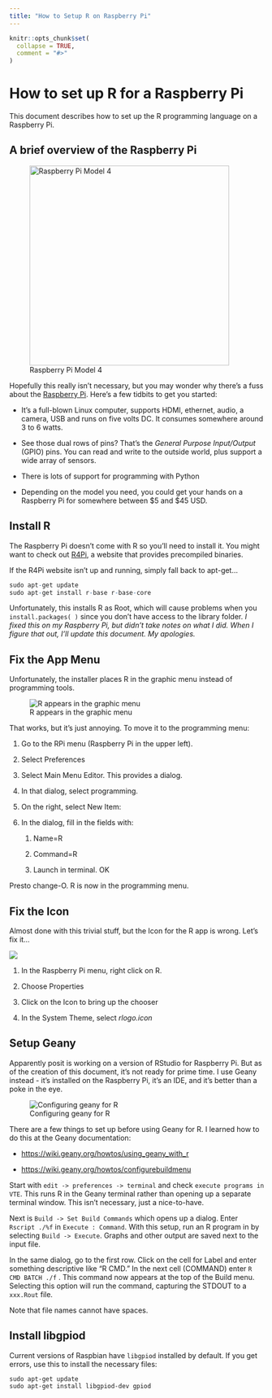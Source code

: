 ```yaml
---
title: "How to Setup R on Raspberry Pi"
---
```


```r
knitr::opts_chunk$set(
  collapse = TRUE,
  comment = "#>"
)
```

# How to set up R for a Raspberry Pi

This document describes how to set up the R programming language on a Raspberry Pi.

## A brief overview of the Raspberry Pi

![Raspberry Pi Model 4](raspberry-pi-4-model-b%20crop.jpg){fig-alt="An image showing the Raspberry Pi Model 4" fig-align="left" width="393"}

Hopefully this really isn't necessary, but you may wonder why there's a fuss about the [Raspberry Pi](https://www.raspberrypi.com). Here's a few tidbits to get you started:

-   It's a full-blown Linux computer, supports HDMI, ethernet, audio, a camera, USB and runs on five volts DC. It consumes somewhere around 3 to 6 watts.

-   See those dual rows of pins? That's the *General Purpose Input/Output* (GPIO) pins. You can read and write to the outside world, plus support a wide array of sensors.

-   There is lots of support for programming with Python

-   Depending on the model you need, you could get your hands on a Raspberry Pi for somewhere between \$5 and \$45 USD.

## Install R

The Raspberry Pi doesn't come with R so you'll need to install it. You might want to check out [R4Pi](https://r4pi.org), a website that provides precompiled binaries.

If the R4Pi website isn't up and running, simply fall back to apt-get...

``` r
sudo apt-get update
sudo apt-get install r-base r-base-core
```

Unfortunately, this installs R as Root, which will cause problems when you `install.packages( )` since you don't have access to the library folder. *I fixed this on my Raspberry Pi, but didn't take notes on what I did. When I figure that out, I'll update this document. My apologies.*

## Fix the App Menu

Unfortunately, the installer places R in the graphic menu instead of programming tools.

![R appears in the graphic menu](fixtheapp.png){fig-alt="Image showing how to fix the app location in Raspbian"}

That works, but it's just annoying. To move it to the programming menu:

1.  Go to the RPi menu (Raspberry Pi in the upper left).

2.  Select Preferences

3.  Select Main Menu Editor. This provides a dialog.

4.  In that dialog, select programming.

5.  On the right, select New Item:

6.  In the dialog, fill in the fields with:

    1.  Name=R

    2.  Command=R

    3.  Launch in terminal. OK

Presto change-O. R is now in the programming menu.

## Fix the Icon

Almost done with this trivial stuff, but the Icon for the R app is wrong. Let's fix it...

![](fixtheicon.png){fig-alt="Image showing how to fix the icon for R"}

1.  In the Raspberry Pi menu, right click on R.

2.  Choose Properties

3.  Click on the Icon to bring up the chooser

4.  In the System Theme, select *rlogo.icon*

## Setup Geany

Apparently posit is working on a version of RStudio for Raspberry Pi. But as of the creation of this document, it's not ready for prime time. I use Geany instead - it's installed on the Raspberry Pi, it's an IDE, and it's better than a poke in the eye.

![Configuring geany for R](geany_config.png){fig-alt="An image showing how to configure Geany to run the R programming language"}

There are a few things to set up before using Geany for R. I learned how to do this at the Geany documentation:

-   <https://wiki.geany.org/howtos/using_geany_with_r>

-   <https://wiki.geany.org/howtos/configurebuildmenu>

Start with `edit -> preferences -> terminal` and check `execute programs in VTE`. This runs R in the Geany terminal rather than opening up a separate terminal window. This isn't necessary, just a nice-to-have.

Next is `Build -> Set Build Commands` which opens up a dialog. Enter `Rscript ./%f` in `Execute : Command`. With this setup, run an R program in by selecting `Build -> Execute`. Graphs and other output are saved next to the input file.

In the same dialog, go to the first row. Click on the cell for Label and enter something descriptive like "R CMD." In the next cell (COMMAND) enter `R CMD BATCH ./f` . This command now appears at the top of the Build menu. Selecting this option will run the command, capturing the STDOUT to a `xxx.Rout` file.

Note that file names cannot have spaces.

## Install libgpiod

Current versions of Raspbian have `libgpiod` installed by default. If you get errors, use this to install the necessary files:

```         
sudo apt-get update
sudo apt-get install libgpiod-dev gpiod
```
